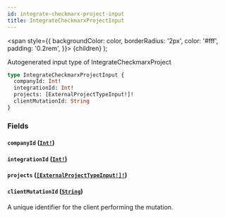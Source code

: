 ```yaml
---
id: integrate-checkmarx-project-input
title: IntegrateCheckmarxProjectInput
---
```


<span
style={{
      backgroundColor: color,
      borderRadius: '2px',
      color: '#fff',
      padding: '0.2rem',
    }}>
{children}
</span>
);

Autogenerated input type of IntegrateCheckmarxProject

```graphql
type IntegrateCheckmarxProjectInput {
  companyId: Int!
  integrationId: Int!
  projects: [ExternalProjectTypeInput!]!
  clientMutationId: String
}
```

### Fields

#### `companyId` ([`Int!`](/api/scalars/int))

#### `integrationId` ([`Int!`](/api/scalars/int))

#### `projects` ([`[ExternalProjectTypeInput!]!`](/api/inputs/external-project-type-input))

#### `clientMutationId` ([`String`](/api/scalars/string))

A unique identifier for the client performing the mutation.

